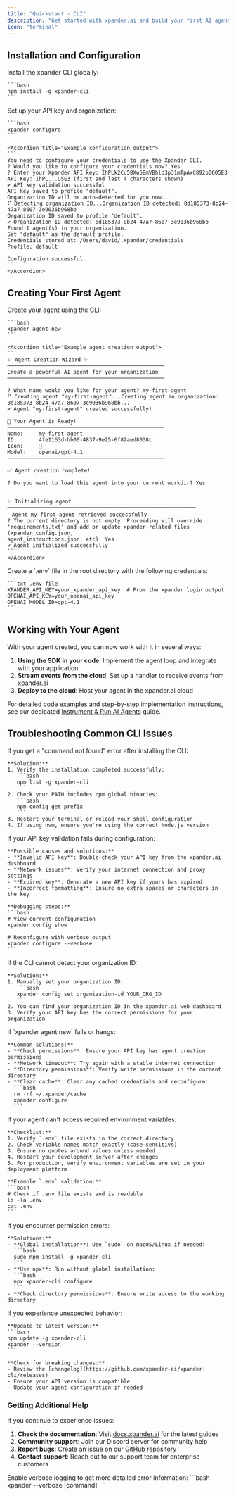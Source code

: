 ```yaml
---
title: "Quickstart - CLI"
description: "Get started with xpander.ai and build your first AI agent"
icon: "terminal"
---
```


## Installation and Configuration

<Steps>
  <Step title="Install the CLI">
    Install the xpander CLI globally:

    ```bash
    npm install -g xpander-cli
    ```
  </Step>

  <Step title="Configure your credentials">
    Set up your API key and organization:

    ```bash
    xpander configure
    ```

    <Accordion title="Example configuration output">
    ```
    You need to configure your credentials to use the Xpander CLI.
    ? Would you like to configure your credentials now? Yes
    ? Enter your Xpander API key: IhPLk2Cu5BXw5BmVBhld3p31mTpAxC892pD6O5E3
    API Key: IhPL...O5E3 (first and last 4 characters shown)
    ✔ API key validation successful
    API key saved to profile "default".
    Organization ID will be auto-detected for you now...
    ⠏ Detecting organization ID...Organization ID detected: 8d185373-8b24-47a7-8607-3e9036b968bb
    Organization ID saved to profile "default".
    ✔ Organization ID detected: 8d185373-8b24-47a7-8607-3e9036b968bb
    Found 1 agent(s) in your organization.
    Set "default" as the default profile.
    Credentials stored at: /Users/david/.xpander/credentials
    Profile: default

    Configuration successful.
    ```
    </Accordion>
  </Step>
</Steps>

## Creating Your First Agent

<Steps>
  <Step title="Create a new agent">
    Create your agent using the CLI:

    ```bash
    xpander agent new
    ```

    <Accordion title="Example agent creation output">
    ```
    ✨ Agent Creation Wizard ✨
    ──────────────────────────────────────────────────
    Create a powerful AI agent for your organization
    ──────────────────────────────────────────────────

    ? What name would you like for your agent? my-first-agent
    ⠋ Creating agent "my-first-agent"...Creating agent in organization: 8d185373-8b24-47a7-8607-3e9036b968bb...
    ✔ Agent "my-first-agent" created successfully!

    🚀 Your Agent is Ready!
    ──────────────────────────────────────────────────
    Name:     my-first-agent
    ID:       4fe1163d-bb00-4837-9e25-6f82aed8038c
    Icon:     🚀
    Model:    openai/gpt-4.1
    ──────────────────────────────────────────────────

    ✅ Agent creation complete!

    ? Do you want to load this agent into your current workdir? Yes


    ✨ Initializing agent
    ────────────────────────────────────────────────────────────
    ℹ Agent my-first-agent retrieved successfully
    ? The current directory is not empty. Proceeding will override 'requirements.txt' and add or update xpander-related files (xpander_config.json, 
    agent_instructions.json, etc). Yes
    ✔ Agent initialized successfully
    ```
    </Accordion>
  </Step>

  <Step title="Configure environment variables">
    Create a `.env` file in the root directory with the following credentials:

    ```txt .env file
    XPANDER_API_KEY=your_xpander_api_key  # From the xpander login output
    OPENAI_API_KEY=your_openai_api_key
    OPENAI_MODEL_ID=gpt-4.1
    ```
  </Step>
</Steps>

## Working with Your Agent

With your agent created, you can now work with it in several ways:

1. **Using the SDK in your code**: Implement the agent loop and integrate with your application
2. **Stream events from the cloud**: Set up a handler to receive events from xpander.ai
3. **Deploy to the cloud**: Host your agent in the xpander.ai cloud

For detailed code examples and step-by-step implementation instructions, see our dedicated [Instrument & Run AI Agents](/docs/01-get-started/03-instrument-agents) guide.

## Troubleshooting Common CLI Issues

<AccordionGroup>
  <Accordion title="CLI command not found after installation">
    If you get a "command not found" error after installing the CLI:
    
    **Solution:**
    1. Verify the installation completed successfully:
       ```bash
       npm list -g xpander-cli
       ```
    2. Check your PATH includes npm global binaries:
       ```bash
       npm config get prefix
       ```
    3. Restart your terminal or reload your shell configuration
    4. If using nvm, ensure you're using the correct Node.js version
  </Accordion>

  <Accordion title="API key validation failed">
    If your API key validation fails during configuration:
    
    **Possible causes and solutions:**
    - **Invalid API key**: Double-check your API key from the xpander.ai dashboard
    - **Network issues**: Verify your internet connection and proxy settings
    - **Expired key**: Generate a new API key if yours has expired
    - **Incorrect formatting**: Ensure no extra spaces or characters in the key
    
    **Debugging steps:**
    ```bash
    # View current configuration
    xpander config show
    
    # Reconfigure with verbose output
    xpander configure --verbose
    ```
  </Accordion>

  <Accordion title="Organization ID detection failed">
    If the CLI cannot detect your organization ID:
    
    **Solution:**
    1. Manually set your organization ID:
       ```bash
       xpander config set organization-id YOUR_ORG_ID
       ```
    2. You can find your organization ID in the xpander.ai web dashboard
    3. Verify your API key has the correct permissions for your organization
  </Accordion>

  <Accordion title="Agent creation fails">
    If `xpander agent new` fails or hangs:
    
    **Common solutions:**
    - **Check permissions**: Ensure your API key has agent creation permissions
    - **Network timeout**: Try again with a stable internet connection
    - **Directory permissions**: Verify write permissions in the current directory
    - **Clear cache**: Clear any cached credentials and reconfigure:
      ```bash
      rm -rf ~/.xpander/cache
      xpander configure
      ```
  </Accordion>

  <Accordion title="Environment variable issues">
    If your agent can't access required environment variables:
    
    **Checklist:**
    1. Verify `.env` file exists in the correct directory
    2. Check variable names match exactly (case-sensitive)
    3. Ensure no quotes around values unless needed
    4. Restart your development server after changes
    5. For production, verify environment variables are set in your deployment platform
    
    **Example `.env` validation:**
    ```bash
    # Check if .env file exists and is readable
    ls -la .env
    cat .env
    ```
  </Accordion>

  <Accordion title="Permission denied errors">
    If you encounter permission errors:
    
    **Solutions:**
    - **Global installation**: Use `sudo` on macOS/Linux if needed:
      ```bash
      sudo npm install -g xpander-cli
      ```
    - **Use npx**: Run without global installation:
      ```bash
      npx xpander-cli configure
      ```
    - **Check directory permissions**: Ensure write access to the working directory
  </Accordion>

  <Accordion title="Version compatibility issues">
    If you experience unexpected behavior:
    
    **Update to latest version:**
    ```bash
    npm update -g xpander-cli
    xpander --version
    ```
    
    **Check for breaking changes:**
    - Review the [changelog](https://github.com/xpander-ai/xpander-cli/releases)
    - Ensure your API version is compatible
    - Update your agent configuration if needed
  </Accordion>
</AccordionGroup>

### Getting Additional Help

If you continue to experience issues:

1. **Check the documentation**: Visit [docs.xpander.ai](https://docs.xpander.ai) for the latest guides
2. **Community support**: Join our Discord server for community help
3. **Report bugs**: Create an issue on our [GitHub repository](https://github.com/xpander-ai/xpander-cli)
4. **Contact support**: Reach out to our support team for enterprise customers

<Tip>
Enable verbose logging to get more detailed error information:
```bash
xpander --verbose [command]
```
</Tip>

